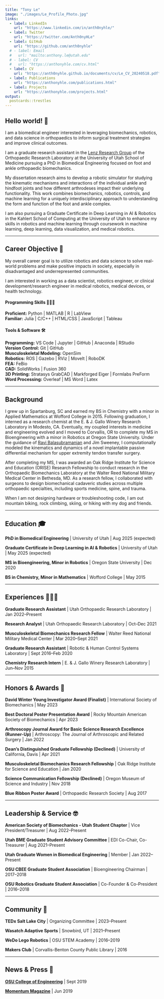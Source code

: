 ```yaml
---
title: "Tony Le"
image: "./images/Le_Profile_Photo.jpg"
links:
  - label: LinkedIn
    url: "https://www.linkedin.com/in/anth0nyhle/"
  - label: Twitter
    url: "https://twitter.com/Anth0nyHLe"
  - label: GitHub
    url: "https://github.com/anth0nyhle"
  # - label: Email
  #   url: "mailto:anthony.le@utah.edu"
  # - label: CV
  #   url: "https://anthonyhle.com/cv.html"
  - label: CV
    url: "https://anth0nyhle.github.io/documents/cv/Le_CV_20240518.pdf"
  - label: Publications
    url: "https://anthonyhle.com/publications.html"
  - label: Projects
    url: "https://anthonyhle.com/projects.html"
output:
  postcards::trestles
---
```

 
## Hello world! 👋

I am a biomedical engineer interested in leveraging biomechanics, robotics, and data science in orthopaedics to inform surgical treatment strategies and improve clinical outcomes.

<!-- I'm passionate about solving real world problems in medicine and sustainable development through engineering! -->

I am a graduate research assistant in the [Lenz Research Group](https://medicine.utah.edu/orthopaedics/research/labs/harold-dunn/groups/lenz) of the Orthopaedic Research Laboratory at the University of Utah School of Medicine pursuing a PhD in Biomedical Engineering focused on foot and ankle orthopaedic biomechanics.

My dissertation research aims to develop a robotic simulator for studying the kinematic mechanisms and interactions of the individual ankle and hindfoot joints and how different arthrodeses impact their underlying functionality. This work combines biomechanics, robotics, controls, and machine learning for a uniquely interdisciplinary approach to understanding the form and function of the foot and ankle complex.

I am also pursuing a Graduate Certificate in Deep Learning in AI & Robotics in the Kahlert School of Computing at the University of Utah to enhance my skills in robotics and machine learning through coursework in machine learning, deep learning, data visualization, and medical robotics.

******

## Career Objective 🚀

My overall career goal is to utilize robotics and data science to solve real-world problems and make positive impacts in society, especially in disadvantaged and underrepresented communities.

I am interested in working as a data scientist, robotics engineer, or clinical development/research engineer in medical robotics, medical devices, or health technology.

<!-- ****** -->

#### Programming Skills 👨🏻‍💻️

**Proficient:** Python | MATLAB | R | LabView  
**Familiar:** Julia | C/C++ | HTML/CSS | JavaScript | Tableau  

#### Tools & Software 🛠️

**Programming:** VS Code | Jupyter | GitHub | Anaconda | RStudio  
**Version Control:** Git | GitHub  
**Musculoskeletal Modeling:** OpenSim  
**Robotics:** ROS | Gazebo | RViz | MoveIt | RoboDK  
**FEA:** FeBio  
**CAD:** SolidWorks | Fusion 360  
**3D Printing:** Stratasys GrabCAD | Markforged Eiger | Formlabs PreForm  
**Word Processing:** Overleaf | MS Word | Latex

******

## Background

I grew up in Spartanburg, SC and earned my BS in Chemistry with a minor in Applied Mathematics at Wofford College in 2015. Following graduation, I interned as a research chemist at the E. & J. Gallo Winery Research Laboratory in Modesto, CA. Eventually, my coupled interests in medicine and engineering evolved and I moved to Corvallis, OR to complete my MS in Bioengineering with a minor in Robotics at Oregon State University. Under the guidance of [Ravi Balasubramanian](https://engineering.oregonstate.edu/people/ravi-balasubramanian) and Jim Sweeney, I computationally modeled the kinematics and dynamics of a novel implantable passive differential mechanism for upper extremity tendon transfer surgery.

After completing my MS, I was awarded an Oak Ridge Institute for Science and Education (ORISE) Research Fellowship to conduct research in the Orthopaedic Biomechanics Laboratory at the Walter Reed National Military Medical Center in Bethesda, MD. As a research fellow, I collaborated with surgeons to design biomechanical cadaveric studies across multiple orthopaedic specialties, including sports medicine, spine, and trauma.

When I am not designing hardware or troubleshooting code, I am out mountain biking, rock climbing, skiing, or hiking with my dog and friends.

******

## Education 🎓

**PhD in Biomedical Engineering** | University of Utah | Aug 2025 (expected)

**Graduate Certificate in Deep Learning in AI & Robotics** | University of Utah | May 2025 (expected)

**MS in Bioengineering, Minor in Robotics** | Oregon State University | Dec 2020

**BS in Chemistry, Minor in Mathematics** | Wofford College | May 2015

******

## Experiences 👨🏻‍🔬

**Graduate Research Assistant** | Utah Orthopaedic Research Laboratory | Jan 2022--Present

**Research Analyst** | Utah Orthopaedic Research Laboratory | Oct--Dec 2021

**Musculoskeletal Biomechanics Research Fellow** | Walter Reed National Military Medical Center | Mar 2020--Sept 2021

**Graduate Research Assistant** | Robotic & Human Control Systems Laboratory | Sept 2016--Feb 2020

**Chemistry Research Intern** | E. & J. Gallo Winery Research Laboratory | Jun--Nov 2015

******

## Honors & Awards 🏅

**David Winter Young Investigator Award (Finalist)** | International Society of Biomechanics | May 2023

**Best Doctoral Poster Presentation Award** | Rocky Mountain American Society of Biomechanics | Apr 2023

**Arthroscopy Journal Award for Basic Science Research Excellence (Runner-Up)** | Arthroscopy: The Journal of Arthroscopic and Related Surgery | Jan 2022

**Dean's Distinguished Graduate Fellowship (Declined)** | University of California, Davis | Apr 2021

**Musculoskeletal Biomechanics Research Fellowship** | Oak Ridge Institute for Science and Education | Jan 2020

**Science Communication Fellowship (Declined)** | Oregon Museum of Science and Industry | Nov 2018

**Blue Ribbon Poster Award** | Orthopaedic Research Society | Aug 2017

******

## Leadership & Service 🤓

**American Society of Biomechanics - Utah Student Chapter** | Vice President/Treasurer | Aug 2022--Present

<!-- **American Society of Biomechanics - Utah Student Chapter** | Member | Jan 2022--Present -->

**Utah BME Graduate Student Advisory Committee** | EDI Co-Chair, Co-Treasurer | Aug 2021--Present

<!-- **Utah BME Graduate Student Advisory Committee** | Member | Jan 2022--Present -->

**Utah Graduate Women in Biomedical Engineering** | Member | Jan 2022--Present

**OSU CBEE Graduate Student Association** | Bioengineering Chairman | 2017--2018

<!-- **OSU CBEE Graduate Student Association** | Member | 2016--2020 -->

**OSU Robotics Graduate Student Association** | Co-Founder & Co-President | 2016--2018

<!-- **OSU Robotics Graduate Student Association** | Member | 2016--2020 -->

******

## Community 🌱

**TEDx Salt Lake City** | Organizing Committee | 2023--Present

**Wasatch Adaptive Sports** | Snowbird, UT | 2021--Present

**WeDo Lego Robotics** | OSU STEM Academy | 2016--2019

**Makers Club** | Corvallis-Benton County Public Library | 2016

******

## News & Press 📰

[**OSU College of Engineering**](https://cbee.oregonstate.edu/node/809) | Sept 2019

[**Momentum Magazine**](http://www.journalgraphicsdigitalpublications.com/epubs/OSUALUMNIASSOCIATIONINC/MomentumSpring2019/viewer/desktop/) | Jun 2019
